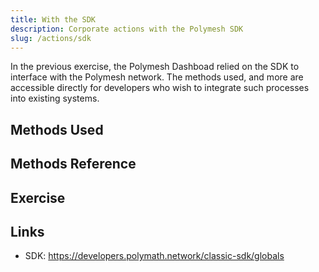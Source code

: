 ```yaml
---
title: With the SDK
description: Corporate actions with the Polymesh SDK
slug: /actions/sdk
---
```


In the previous exercise, the Polymesh Dashboad relied on the SDK to interface with the Polymesh network. The methods used, and more are accessible directly for developers who wish to integrate such processes into existing systems.

## Methods Used


## Methods Reference


## Exercise


## Links

- SDK: https://developers.polymath.network/classic-sdk/globals
